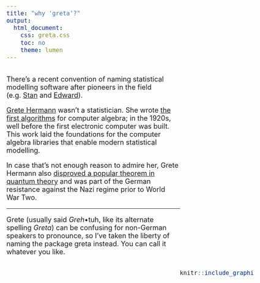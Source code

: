 ```yaml
---
title: "why 'greta'?"
output:
  html_document:
    css: greta.css
    toc: no
    theme: lumen
---
```


<style type="text/css">
body{
  font-size: 18px;
}
.column-left{
  float: left;
  width: 70%;
  text-align: left;
}
.column-right{
  float: right;
  width: 30%;
  padding-left: 40px;
  text-align: right;
}
</style>

<div class="column-left">

There's a recent convention of naming statistical modelling software after pioneers in the field (e.g. [Stan](https://en.wikipedia.org/wiki/Stanislaw_Ulam) and [Edward](https://en.wikipedia.org/wiki/George_E._P._Box)).

[Grete Hermann](https://en.wikipedia.org/wiki/Grete_Hermann) wasn't a statistician. She wrote [the first algorithms](http://dl.acm.org/citation.cfm?id=307342&coll=portal&dl=ACM) for computer algebra; in the 1920s, well before the first electronic computer was built. This work laid the foundations for the computer algebra libraries that enable modern statistical modelling.

In case that's not enough reason to admire her, Grete Hermann also [disproved a popular theorem in quantum theory](https://arxiv.org/pdf/0812.3986.pdf) and was part of the German resistance against the Nazi regime prior to World War Two.

<hr>

Grete (usually said *Greh*•tuh, like its alternate spelling *Greta*) can be confusing for non-German speakers to pronounce, so I've taken the liberty of naming the package greta instead. You can call it whatever you like.

</div>
<div class="column-right">
```r
knitr::include_graphics("https://en.wikipedia.org/wiki/Grete_Hermann#/media/File:Grete_Hermann.jpg")
```
</div>
